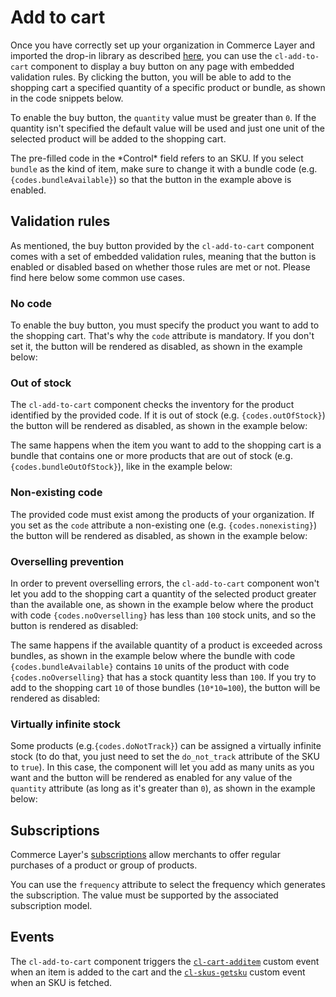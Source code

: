 
<Meta of={Stories} />

# Add to cart

Once you have correctly set up your organization in Commerce Layer and imported the drop-in library as described [here](?path=/docs/getting-started--docs), you can use the `cl-add-to-cart` component to display a buy button on any page with embedded validation rules. By clicking the button, you will be able to add to the shopping cart a specified quantity of a specific product or bundle, as shown in the code snippets below.

To enable the buy button, the `quantity` value must be greater than `0`. If the quantity isn't specified the default value will be used and just one unit of the selected product will be added to the shopping cart.

<Canvas of={Stories.Basic} />

<Controls of={Stories.Basic} />

<Alert title="Bundles" type="info">
  The pre-filled code in the *Control* field refers to an SKU. If you select <code>bundle</code> as the kind of item, make sure to change it with a bundle code (e.g. <code>{codes.bundleAvailable}</code>) so that the button in the example above is enabled.
</Alert>

## Validation rules

As mentioned, the buy button provided by the `cl-add-to-cart` component comes with a set of embedded validation rules, meaning that the button is enabled or disabled based on whether those rules are met or not. Please find here below some common use cases.

### No code

To enable the buy button, you must specify the product you want to add to the shopping cart. That's why the `code` attribute is mandatory. If you don't set it, the button will be rendered as disabled, as shown in the example below:

<Canvas of={Stories.WithoutAttributes} />

### Out of stock

The <code>cl-add-to-cart</code> component checks the inventory for the product identified by the provided code. If it is out of stock (e.g. <code>{codes.outOfStock}</code>) the button will be rendered as disabled, as shown in the example below:

<Canvas of={Stories.OutOfStock} />

The same happens when the item you want to add to the shopping cart is a bundle that contains one or more products that are out of stock (e.g. <code>{codes.bundleOutOfStock}</code>), like in the example below:

<Canvas of={Stories.BundleOutOfStock} />

### Non-existing code

The provided code must exist among the products of your organization. If you set as the <code>code</code> attribute a non-existing one (e.g. <code>{codes.nonexisting}</code>) the button will be rendered as disabled, as shown in the example below:

<Canvas of={Stories.Nonexisting} />

### Overselling prevention

In order to prevent overselling errors, the <code>cl-add-to-cart</code> component won't let you add to the shopping cart a quantity of the selected product greater than the available one, as shown in the example below where the product with code <code>{codes.noOverselling}</code> has less than <code>100</code> stock units, and so the button is rendered as disabled:

<Canvas of={Stories.OversellingPrevention} />

The same happens if the available quantity of a product is exceeded across bundles, as shown in the example below where the bundle with code <code>{codes.bundleAvailable}</code> contains <code>10</code> units of the product with code <code>{codes.noOverselling}</code> that has a stock quantity less than <code>100</code>. If you try to add to the shopping cart <code>10</code> of those bundles (<code>10*10=100</code>), the button will be rendered as disabled:

<Canvas of={Stories.BundleOversellingPrevention} />

### Virtually infinite stock

Some products (e.g.<code>{codes.doNotTrack}</code>) can be assigned a virtually infinite stock (to do that, you just need to set the <code>do_not_track</code> attribute of the SKU to <code>true</code>). In this case, the component will let you add as many units as you want and the button will be rendered as enabled for any value of the  <code>quantity</code> attribute (as long as it's greater than  <code>0</code>), as shown in the example below:

<Canvas of={Stories.DoNotTrack} />

## Subscriptions

Commerce Layer's [subscriptions](https://docs.commercelayer.io/core/v/how-tos/placing-orders/subscriptions) allow merchants to offer regular purchases of a product or group of products.

You can use the `frequency` attribute to select the frequency which generates the subscription. The value must be supported by the associated subscription model.

<Canvas of={Stories.Subscription} />

## Events

The `cl-add-to-cart` component triggers the [`cl-cart-additem`](?path=/docs/events--docs#cl-cart-additem) custom event when an item is added to the cart and the [`cl-skus-getsku`](?path=/docs/events--docs#cl-skus-getsku) custom event when an SKU is fetched.
